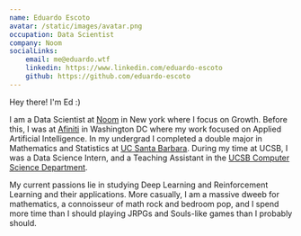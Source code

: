 ```yaml
---
name: Eduardo Escoto
avatar: /static/images/avatar.png
occupation: Data Scientist
company: Noom
socialLinks:
    email: me@eduardo.wtf
    linkedin: https://www.linkedin.com/eduardo-escoto
    github: https://github.com/eduardo-escoto
---
```


Hey there! I&apos;m Ed :)

I am a Data Scientist at [Noom](https://www.noom.com/)
in New york where I focus on Growth. Before this, I was at <a href="https://afiniti.com">Afiniti</a> in Washington DC
where my work focused on Applied Artificial Intelligence. In my
undergrad I completed a double major in Mathematics and Statistics at
<a href="https://www.ucsb.edu/">UC Santa Barbara</a>.
During my time at UCSB, I was a Data Science Intern, and a Teaching Assistant
in the <a href="https://cs.ucsb.edu/"> UCSB Computer Science Department</a>.

My current passions lie in studying Deep Learning and Reinforcement Learning and their applications.
More casually, I am a massive dweeb for mathematics, a connoisseur of
math rock and bedroom pop, and I spend more time than I should playing
JRPGs and Souls-like games than I probably should.